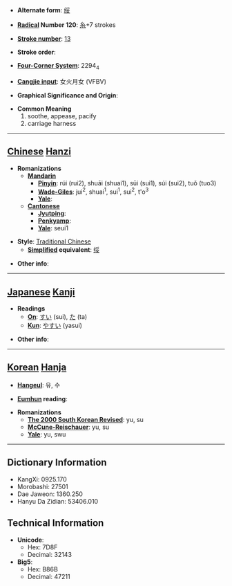 * '''Alternate form''': [[绥]]

* '''[[Wiktionary:Chinese radical index| Radical]] Number 120''': [[Wiktionary:Chinese radical index 糸|糸]]+7 strokes

* '''[[Wiktionary:Chinese total strokes index|Stroke number]]''': [[Wiktionary:Chinese total strokes index 13|13]]

* '''Stroke order''': 

* '''[[Wiktionary:Chinese four corner index|Four-Corner System]]''': 2294<sub>4</sub>

* '''[[Wiktionary:Chinese Cangjie index|Cangjie input]]''': 女火月女 (VFBV)

* '''Graphical Significance and Origin''': 

* '''Common Meaning'''
*#soothe, appease, pacify
*# carriage harness


----

== [[Chinese]] [[Hanzi]] ==

* '''Romanizations'''
** '''[[Mandarin]]'''
*** '''[[Pinyin]]''': rúi (rui2), shuāi (shuai1), sūi (sui1), súi (sui2), tuǒ (tuo3)
*** '''[[Wade-Giles]]''': jui<sup>2</sup>, shuai<sup>1</sup>, sui<sup>1</sup>, sui<sup>2</sup>, t'o<sup>3</sup>
*** '''[[Yale]]''': 
** '''[[Cantonese]]'''
*** '''[[Jyutping]]''':
*** '''[[Penkyamp]]''': 
*** '''[[Yale]]''': seui1

* '''Style''': [[Traditional Chinese]] 
** '''[[Simplified Chinese|Simplified]] equivalent''': [[绥]]

* '''Other info''': 

----

== [[Japanese]] [[Kanji]] ==

* '''Readings'''
** '''[[On]]''': [[すい]] (sui), [[た]] (ta)
** '''[[Kun]]''': [[やすい]] (yasui)

* '''Other info''':  

----

== [[Korean]] [[Hanja]] ==

* '''[[Hangeul]]''': 유, 수

* '''[[Eumhun]] reading''': 

* '''Romanizations'''
** '''[[The 2000 South Korean Revised Romanization|The 2000 South Korean Revised]]''': yu, su
** '''[[McCune-Reischauer]]''': yu, su
** '''[[Yale]]''': yu, swu

----

== Dictionary Information ==

* KangXi: 0925.170
* Morobashi: 27501
* Dae Jaweon: 1360.250
* Hanyu Da Zidian: 53406.010

== Technical Information ==

* '''Unicode''':
** Hex: 7D8F
** Decimal: 32143
* '''Big5''':
** Hex: B86B
** Decimal: 47211